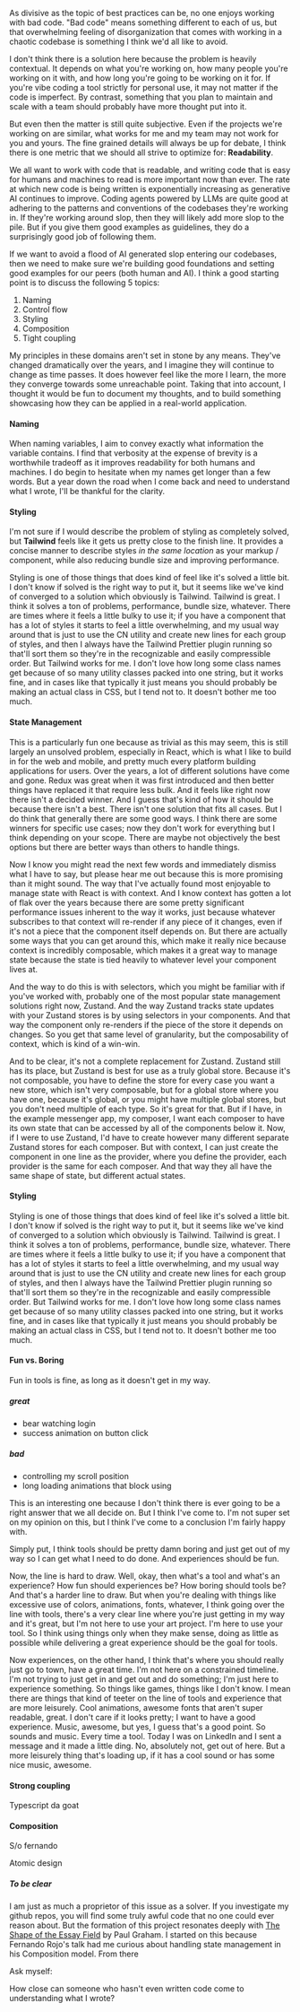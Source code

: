 As divisive as the topic of best practices can be, no one enjoys working with
bad code. "Bad code" means something different to each of us, but that
overwhelming feeling of disorganization that comes with working in a chaotic
codebase is something I think we'd all like to avoid.

I don't think there is a solution here because the problem is heavily
contextual. It depends on what you're working on, how many people you're working
on it with, and how long you're going to be working on it for. If you're vibe
coding a tool strictly for personal use, it may not matter if the code is
imperfect. By contrast, something that you plan to maintain and scale with a
team should probably have more thought put into it.

But even then the matter is still quite subjective. Even if the projects we're
working on are similar, what works for me and my team may not work for you and
yours. The fine grained details will always be up for debate, I think there is
one metric that we should all strive to optimize for: **Readability**.

We all want to work with code that is readable, and writing code that is easy
for humans and machines to read is more important now than ever. The rate at
which new code is being written is exponentially increasing as generative AI
continues to improve. Coding agents powered by LLMs are quite good at adhering
to the patterns and conventions of the codebases they're working in. If they're
working around slop, then they will likely add more slop to the pile. But if you
give them good examples as guidelines, they do a surprisingly good job of
following them.

If we want to avoid a flood of AI generated slop entering our codebases, then we
need to make sure we're building good foundations and setting good examples for
our peers (both human and AI). I think a good starting point is to discuss the
following 5 topics:

1. Naming
2. Control flow
3. Styling
4. Composition
5. Tight coupling

My principles in these domains aren't set in stone by any means. They've changed
dramatically over the years, and I imagine they will continue to change as time
passes. It does however feel like the more I learn, the more they converge
towards some unreachable point. Taking that into account, I thought it would be
fun to document my thoughts, and to build something showcasing how they can be
applied in a real-world application.

#### Naming

When naming variables, I aim to convey exactly what information the variable
contains. I find that verbosity at the expense of brevity is a worthwhile
tradeoff as it improves readability for both humans and machines. I do begin to
hesitate when my names get longer than a few words. But a year down the road
when I come back and need to understand what I wrote, I'll be thankful for the
clarity.

#### Styling

I'm not sure if I would describe the problem of styling as completely solved,
but **Tailwind** feels like it gets us pretty close to the finish line. It
provides a concise manner to describe styles _in the same location_ as your
markup / component, while also reducing bundle size and improving performance.

Styling is one of those things that does kind of feel like it's solved a little
bit. I don't know if solved is the right way to put it, but it seems like we've
kind of converged to a solution which obviously is Tailwind. Tailwind is great.
I think it solves a ton of problems, performance, bundle size, whatever. There
are times where it feels a little bulky to use it; if you have a component that
has a lot of styles it starts to feel a little overwhelming, and my usual way
around that is just to use the CN utility and create new lines for each group of
styles, and then I always have the Tailwind Prettier plugin running so that'll
sort them so they're in the recognizable and easily compressible order. But
Tailwind works for me. I don't love how long some class names get because of so
many utility classes packed into one string, but it works fine, and in cases
like that typically it just means you should probably be making an actual class
in CSS, but I tend not to. It doesn't bother me too much.

#### State Management

This is a particularly fun one because as trivial as this may seem, this is
still largely an unsolved problem, especially in React, which is what I like to
build in for the web and mobile, and pretty much every platform building
applications for users. Over the years, a lot of different solutions have come
and gone. Redux was great when it was first introduced and then better things
have replaced it that require less bulk. And it feels like right now there isn't
a decided winner. And I guess that's kind of how it should be because there
isn't a best. There isn't one solution that fits all cases. But I do think that
generally there are some good ways. I think there are some winners for specific
use cases; now they don't work for everything but I think depending on your
scope. There are maybe not objectively the best options but there are better
ways than others to handle things.

Now I know you might read the next few words and immediately dismiss what I have
to say, but please hear me out because this is more promising than it might
sound. The way that I've actually found most enjoyable to manage state with
React is with context. And I know context has gotten a lot of flak over the
years because there are some pretty significant performance issues inherent to
the way it works, just because whatever subscribes to that context will
re-render if any piece of it changes, even if it's not a piece that the
component itself depends on. But there are actually some ways that you can get
around this, which make it really nice because context is incredibly composable,
which makes it a great way to manage state because the state is tied heavily to
whatever level your component lives at.

And the way to do this is with selectors, which you might be familiar with if
you've worked with, probably one of the most popular state management solutions
right now, Zustand. And the way Zustand tracks state updates with your Zustand
stores is by using selectors in your components. And that way the component only
re-renders if the piece of the store it depends on changes. So you get that same
level of granularity, but the composability of context, which is kind of a
win-win.

And to be clear, it's not a complete replacement for Zustand. Zustand still has
its place, but Zustand is best for use as a truly global store. Because it's not
composable, you have to define the store for every case you want a new store,
which isn't very composable, but for a global store where you have one, because
it's global, or you might have multiple global stores, but you don't need
multiple of each type. So it's great for that. But if I have, in the example
messenger app, my composer, I want each composer to have its own state that can
be accessed by all of the components below it. Now, if I were to use Zustand,
I'd have to create however many different separate Zustand stores for each
composer. But with context, I can just create the component in one line as the
provider, where you define the provider, each provider is the same for each
composer. And that way they all have the same shape of state, but different
actual states.

#### Styling

Styling is one of those things that does kind of feel like it's solved a little
bit. I don't know if solved is the right way to put it, but it seems like we've
kind of converged to a solution which obviously is Tailwind. Tailwind is great.
I think it solves a ton of problems, performance, bundle size, whatever. There
are times where it feels a little bulky to use it; if you have a component that
has a lot of styles it starts to feel a little overwhelming, and my usual way
around that is just to use the CN utility and create new lines for each group of
styles, and then I always have the Tailwind Prettier plugin running so that'll
sort them so they're in the recognizable and easily compressible order. But
Tailwind works for me. I don't love how long some class names get because of so
many utility classes packed into one string, but it works fine, and in cases
like that typically it just means you should probably be making an actual class
in CSS, but I tend not to. It doesn't bother me too much.

#### Fun vs. Boring

Fun in tools is fine, as long as it doesn't get in my way.

##### great

- bear watching login
- success animation on button click

##### bad

- controlling my scroll position
- long loading animations that block using

This is an interesting one because I don't think there is ever going to be a
right answer that we all decide on. But I think I've come to. I'm not super set
on my opinion on this, but I think I've come to a conclusion I'm fairly happy
with.

Simply put, I think tools should be pretty damn boring and just get out of my
way so I can get what I need to do done. And experiences should be fun.

Now, the line is hard to draw. Well, okay, then what's a tool and what's an
experience? How fun should experiences be? How boring should tools be? And
that's a harder line to draw. But when you're dealing with things like excessive
use of colors, animations, fonts, whatever, I think going over the line with
tools, there's a very clear line where you're just getting in my way and it's
great, but I'm not here to use your art project. I'm here to use your tool. So I
think using things only when they make sense, doing as little as possible while
delivering a great experience should be the goal for tools.

Now experiences, on the other hand, I think that's where you should really just
go to town, have a great time. I'm not here on a constrained timeline. I'm not
trying to just get in and get out and do something; I'm just here to experience
something. So things like games, things like I don't know. I mean there are
things that kind of teeter on the line of tools and experience that are more
leisurely. Cool animations, awesome fonts that aren't super readable, great. I
don't care if it looks pretty; I want to have a good experience. Music, awesome,
but yes, I guess that's a good point. So sounds and music. Every time a tool.
Today I was on LinkedIn and I sent a message and it made a little ding. No,
absolutely not, get out of here. But a more leisurely thing that's loading up,
if it has a cool sound or has some nice music, awesome.

#### Strong coupling

Typescript da goat

#### Composition

S/o fernando

Atomic design

##### To be clear

I am just as much a proprietor of this issue as a solver. If you investigate my
github repos, you will find some truly awful code that no one could ever reason
about. But the formation of this project resonates deeply with
[The Shape of the Essay Field](https://www.paulgraham.com/field.html) by Paul
Graham. I started on this because Fernando Rojo's talk had me curious about
handling state management in his Composition model. From there

Ask myself:

How close can someone who hasn't even written code come to understanding what I
wrote?
